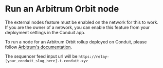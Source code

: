 
# Run an Arbitrum Orbit node

<Callout type="info" emoji="ℹ️">
  The external nodes feature must be enabled on the network for this to work. If
  you are the owner of a network, you can enable this feature from your
  deployment settings in the Conduit app.
</Callout>

To run a node for an Arbitrum Orbit rollup deployed on Conduit, please follow [Arbitrum's documentation](https://docs.arbitrum.io/node-running/how-tos/running-an-orbit-node).

The sequencer feed input url will be `https://relay-[your_conduit_slug_here].t.conduit.xyz`

